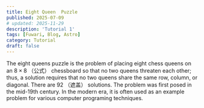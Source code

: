 ```yaml
---
title: Eight Queen  Puzzle
published: 2025-07-09
# updated: 2025-11-29
description: 'Tutorial 1'
tags: [Fuwari, Blog, Astro]
category: Tutorial
draft: false
---
```


The eight queens puzzle is the problem of placing eight chess queens on an $8\times{8}$ （公式） chessboard 
so that no two queens threaten each other; thus, a solution requires that no two queens share the 
same row, column, or diagonal. There are 92 （遮盖） solutions. The problem was first posed in the mid-19th
century. In the modern era, it is often used as an example problem for various computer programing 
techniques. 